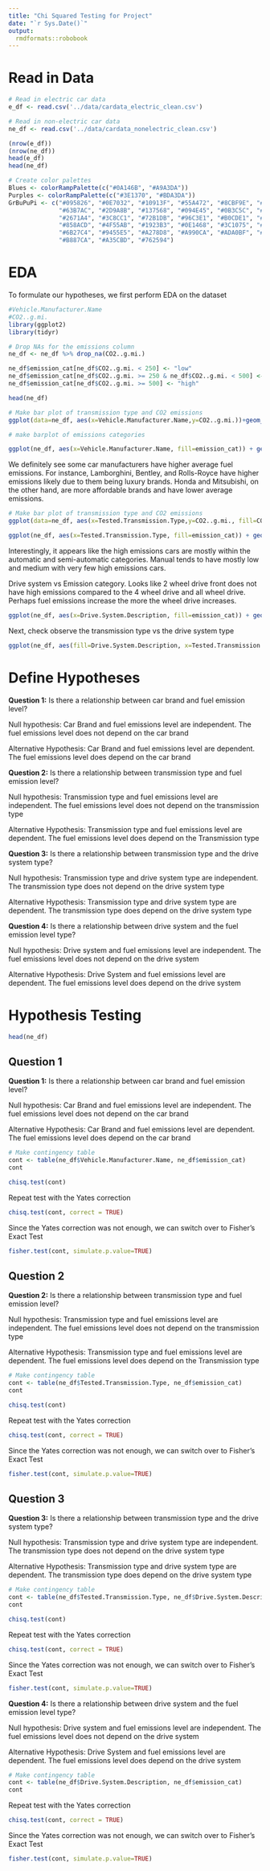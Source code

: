 ---
title: "Chi Squared Testing for Project"
date: "`r Sys.Date()`"
output:
  rmdformats::robobook
---

# Read in Data

```{r}

# Read in electric car data
e_df <- read.csv('../data/cardata_electric_clean.csv')

# Read in non-electric car data
ne_df <- read.csv('../data/cardata_nonelectric_clean.csv')

(nrow(e_df))
(nrow(ne_df))
head(e_df)
head(ne_df)
```
```{r}
# Create color palettes
Blues <- colorRampPalette(c("#0A146B", "#A9A3DA")) 
Purples <- colorRampPalette(c("#3E1370", "#BDA3DA")) 
GrBuPuPi <- c("#095826", "#0E7032", "#10913F", "#55A472", "#8CBF9E", "#8CBFB8", 
              "#63B7AC", "#2D9A8B", "#137568", "#094E45", "#0B3C5C", "#17547C", 
              "#2671A4", "#3C8CC1", "#72B1DB", "#96C3E1", "#B0CDE1", "#B0B3E1", 
              "#858ACD", "#4F55AB", "#1923B3", "#0E1468", "#3C1075", "#5821A1", 
              "#6B27C4", "#9455E5", "#A278D8", "#A990CA", "#ADA0BF", "#C1A5CB", 
              "#B887CA", "#A35CBD", "#762594")
```

# EDA

To formulate our hypotheses, we first perform EDA on the dataset

```{r}
#Vehicle.Manufacturer.Name
#CO2..g.mi.
library(ggplot2)
library(tidyr)

# Drop NAs for the emissions column
ne_df <- ne_df %>% drop_na(CO2..g.mi.)

ne_df$emission_cat[ne_df$CO2..g.mi. < 250] <- "low"
ne_df$emission_cat[ne_df$CO2..g.mi. >= 250 & ne_df$CO2..g.mi. < 500] <- "medium"
ne_df$emission_cat[ne_df$CO2..g.mi. >= 500] <- "high"

head(ne_df)
```
```{r}
# Make bar plot of transmission type and CO2 emissions
ggplot(data=ne_df, aes(x=Vehicle.Manufacturer.Name,y=CO2..g.mi.))+geom_boxplot()+ scale_x_discrete(guide = guide_axis(angle = 45))
```

```{r}
# make barplot of emissions categories

ggplot(ne_df, aes(x=Vehicle.Manufacturer.Name, fill=emission_cat)) + geom_bar(position="dodge")+ scale_x_discrete(guide = guide_axis(angle = 45)) + scale_fill_manual(values = GrBuPuPi[c(5, 14, 20)])

```


We definitely see some car manufacturers have higher average fuel emissions. For instance, Lamborghini, Bentley, and Rolls-Royce have higher emissions likely due to them being luxury brands. Honda and Mitsubishi, on the other hand, are more affordable brands and have lower average emissions.

```{r}
# Make bar plot of transmission type and CO2 emissions
ggplot(data=ne_df, aes(x=Tested.Transmission.Type,y=CO2..g.mi., fill=CO2..g.mi.))+geom_boxplot()+ scale_x_discrete(guide = guide_axis(angle = 45)) + scale_fill_manual(values = GrBuPuPi[c(1,5, 10, 16, 22, 27, 29, 30)])
```

```{r}
ggplot(ne_df, aes(x=Tested.Transmission.Type, fill=emission_cat)) + geom_bar(position="dodge")+ scale_x_discrete(guide = guide_axis(angle = 45)) + scale_fill_manual(values = GrBuPuPi[c(5, 14, 20)])
```
Interestingly, it appears like the high emissions cars are mostly within the automatic and semi-automatic categories. Manual tends to have mostly low and medium with very few high emissions cars. 


Drive system vs Emission category. Looks like 2 wheel drive front does not have high emissions compared to the 4 wheel drive and all wheel drive. Perhaps fuel emissions increase the more the wheel drive increases.

```{r}
ggplot(ne_df, aes(x=Drive.System.Description, fill=emission_cat)) + geom_bar(position="dodge")+ scale_x_discrete(guide = guide_axis(angle = 45)) + scale_fill_manual(values = GrBuPuPi[c(5, 14, 20)])
```
Next, check observe the transmission type vs the drive system type

```{r}
ggplot(ne_df, aes(fill=Drive.System.Description, x=Tested.Transmission.Type)) + geom_bar(position="dodge")+ scale_x_discrete(guide = guide_axis(angle = 45)) + scale_fill_manual(values = GrBuPuPi[c(1, 7, 15, 25, 32)])
```


# Define Hypotheses

**Question 1:** Is there a relationship between car brand and fuel emission level? 

Null hypothesis: Car Brand and fuel emissions level are independent. The fuel emissions level does not depend on the car brand

Alternative Hypothesis: Car Brand and fuel emissions level are dependent. The fuel emissions level does depend on the car brand                                                                                          


**Question 2:** Is there a relationship between transmission type and fuel emission level? 

Null hypothesis: Transmission type and fuel emissions level are independent. The fuel emissions level does not depend on the transmission type

Alternative Hypothesis: Transmission type and fuel emissions level are dependent. The fuel emissions level does depend on the Transmission type      


**Question 3:** Is there a relationship between transmission type and the drive system type? 

Null hypothesis: Transmission type and drive system type are independent. The transmission type does not depend on the drive system type

Alternative Hypothesis: Transmission type and drive system type are dependent. The transmission type does depend on the drive system type      


**Question 4:** Is there a relationship between drive system and the fuel emission level type? 

Null hypothesis: Drive system and fuel emissions level are independent. The fuel emissions level does not depend on the drive system

Alternative Hypothesis: Drive System and fuel emissions level are dependent. The fuel emissions level does depend on the drive system 



# Hypothesis Testing

```{r}
head(ne_df)
```

## Question 1

**Question 1:** Is there a relationship between car brand and fuel emission level? 

Null hypothesis: Car Brand and fuel emissions level are independent. The fuel emissions level does not depend on the car brand

Alternative Hypothesis: Car Brand and fuel emissions level are dependent. The fuel emissions level does depend on the car brand  
 
```{r}
# Make contingency table
cont <- table(ne_df$Vehicle.Manufacturer.Name, ne_df$emission_cat)
cont
```
```{r}
chisq.test(cont)
```

Repeat test with the Yates correction
```{r}
chisq.test(cont, correct = TRUE)
```

Since the Yates correction was not enough, we can switch over to Fisher's Exact Test
```{r}
fisher.test(cont, simulate.p.value=TRUE)
```

## Question 2

**Question 2:** Is there a relationship between transmission type and fuel emission level? 

Null hypothesis: Transmission type and fuel emissions level are independent. The fuel emissions level does not depend on the transmission type

Alternative Hypothesis: Transmission type and fuel emissions level are dependent. The fuel emissions level does depend on the Transmission type  

```{r}
# Make contingency table
cont <- table(ne_df$Tested.Transmission.Type, ne_df$emission_cat)
cont
```

```{r}
chisq.test(cont)
```

Repeat test with the Yates correction
```{r}
chisq.test(cont, correct = TRUE)
```

Since the Yates correction was not enough, we can switch over to Fisher's Exact Test
```{r}
fisher.test(cont, simulate.p.value=TRUE)
```

## Question 3

**Question 3:** Is there a relationship between transmission type and the drive system type? 

Null hypothesis: Transmission type and drive system type are independent. The transmission type does not depend on the drive system type

Alternative Hypothesis: Transmission type and drive system type are dependent. The transmission type does depend on the drive system type     

```{r}
# Make contingency table
cont <- table(ne_df$Tested.Transmission.Type, ne_df$Drive.System.Description)
cont
```

```{r}
chisq.test(cont)
```

Repeat test with the Yates correction
```{r}
chisq.test(cont, correct = TRUE)
```

Since the Yates correction was not enough, we can switch over to Fisher's Exact Test
```{r}
fisher.test(cont, simulate.p.value=TRUE)
```

**Question 4:** Is there a relationship between drive system and the fuel emission level type? 

Null hypothesis: Drive system and fuel emissions level are independent. The fuel emissions level does not depend on the drive system

Alternative Hypothesis: Drive System and fuel emissions level are dependent. The fuel emissions level does depend on the drive system 

```{r}
# Make contingency table
cont <- table(ne_df$Drive.System.Description, ne_df$emission_cat)
cont
```

Repeat test with the Yates correction
```{r}
chisq.test(cont, correct = TRUE)
```

Since the Yates correction was not enough, we can switch over to Fisher's Exact Test
```{r}
fisher.test(cont, simulate.p.value=TRUE)
```

